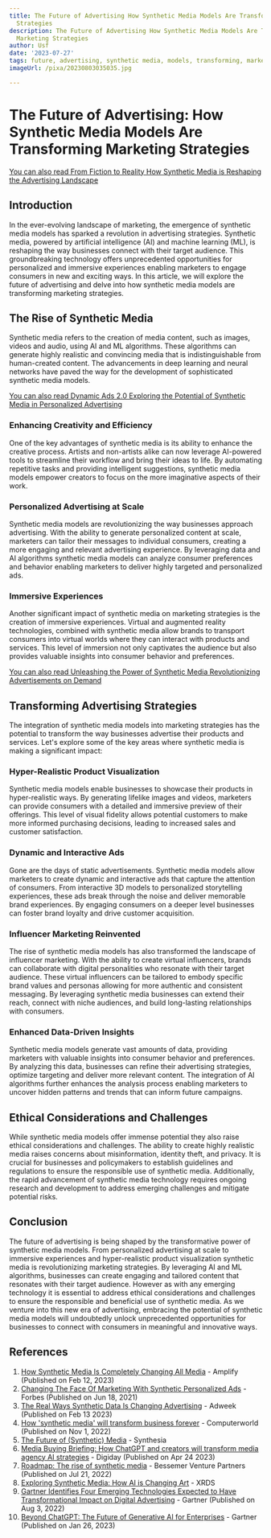 ```yaml
---
title: The Future of Advertising How Synthetic Media Models Are Transforming Marketing
  Strategies
description: The Future of Advertising How Synthetic Media Models Are Transforming
  Marketing Strategies
author: Usf
date: '2023-07-27'
tags: future, advertising, synthetic media, models, transforming, marketing strategies
imageUrl: /pixa/20230803035035.jpg

---
```

# The Future of Advertising: How Synthetic  Media Models Are Transforming Marketing Strategies

[You can also read From Fiction to Reality How Synthetic Media is Reshaping  the Advertising Landscape](From%20Fiction%20to%20Reality%20How%20Synthetic%20Media%20is%20Reshaping%20the%20Advertising%20Landscape)


## Introduction

In the  ever-evolving landscape of marketing, the emergence of synthetic media models  has sparked a  revolution in advertising strategies. Synthetic media, powered by artificial intelligence (AI) and machine learning (ML), is reshaping the way businesses connect with their target audience. This groundbreaking technology offers unprecedented opportunities for personalized and immersive experiences enabling  marketers to engage consumers in new and exciting ways. In this article,  we will explore the future of advertising  and delve into how synthetic media models are transforming marketing strategies.

## The Rise  of Synthetic Media

Synthetic media refers to the creation of media content, such as images, videos and audio, using AI and ML algorithms. These algorithms  can generate highly realistic and convincing media that is indistinguishable  from human-created content. The  advancements in deep learning and neural networks have paved the way for the development of sophisticated synthetic media models.

[You can  also read Dynamic Ads 2.0 Exploring the Potential of Synthetic Media in Personalized Advertising](Dynamic%20Ads%202.0%20Exploring%20the%20Potential%20of%20Synthetic%20Media%20in%20Personalized%20Advertising)


### Enhancing Creativity and Efficiency

One of the key advantages of  synthetic media is its ability to enhance the creative process. Artists and non-artists  alike can now leverage AI-powered tools to  streamline their workflow and  bring their ideas to life. By automating repetitive tasks and providing intelligent suggestions, synthetic media models empower creators to focus  on the more imaginative aspects of  their  work.

### Personalized  Advertising at Scale

Synthetic  media models are  revolutionizing the  way businesses approach advertising. With the ability to generate personalized content at scale, marketers can tailor  their messages to individual consumers, creating a more engaging  and relevant advertising experience. By leveraging data and AI algorithms synthetic media models can  analyze consumer preferences and  behavior enabling marketers to  deliver highly targeted and  personalized ads.

###  Immersive Experiences

Another  significant impact of synthetic media on marketing strategies is the creation of immersive experiences. Virtual and  augmented reality technologies, combined with synthetic media allow brands to transport consumers into virtual worlds where they can interact with products and services. This level of immersion not only captivates the audience but also provides  valuable insights into consumer behavior and preferences.

[You can also read Unleashing the Power of Synthetic Media  Revolutionizing Advertisements on Demand](Unleashing%20the%20Power%20of%20Synthetic%20Media%20Revolutionizing%20Advertisements%20on%20Demand)


## Transforming Advertising Strategies

The integration of synthetic media models into marketing strategies has the potential to transform the way businesses advertise their products and services. Let's explore some  of  the  key areas where synthetic media  is  making a significant impact:

### Hyper-Realistic Product Visualization

Synthetic media models enable businesses to showcase their products in hyper-realistic ways. By generating lifelike images and videos, marketers can provide consumers with a detailed and immersive preview of their offerings. This level of visual fidelity allows potential  customers to make more informed purchasing  decisions, leading to increased sales and customer satisfaction.

### Dynamic and Interactive Ads

Gone are the days of static advertisements. Synthetic media models allow marketers to create dynamic and  interactive ads that capture the attention of consumers. From interactive  3D models to personalized storytelling experiences, these ads break through the noise and deliver memorable brand experiences. By engaging consumers on  a  deeper level businesses can foster  brand loyalty and drive customer acquisition.

### Influencer Marketing Reinvented

The rise of synthetic media models has also transformed the  landscape of influencer marketing. With  the ability to create virtual influencers, brands can collaborate with digital personalities who resonate with their target audience. These virtual influencers can be tailored  to embody specific brand values and personas allowing for  more authentic and consistent messaging. By leveraging synthetic media businesses can  extend  their reach, connect with niche audiences, and build  long-lasting  relationships with consumers.

### Enhanced Data-Driven Insights

Synthetic media  models generate vast  amounts of data, providing marketers with valuable insights  into consumer behavior and preferences. By analyzing this data, businesses can refine their advertising strategies, optimize targeting and deliver more relevant content. The integration of AI algorithms further enhances the analysis  process  enabling marketers to uncover hidden patterns and trends that can inform  future campaigns.

## Ethical Considerations and Challenges

While synthetic media  models  offer immense potential  they also raise ethical  considerations and challenges. The ability to create highly realistic media raises concerns about misinformation, identity theft, and privacy. It is crucial for businesses and policymakers to establish guidelines and regulations to ensure the responsible use of synthetic media. Additionally, the rapid advancement of synthetic media  technology requires ongoing research and development to address  emerging challenges and mitigate potential risks.

## Conclusion

The future of advertising is being shaped by  the transformative power of synthetic media models. From personalized advertising  at scale to immersive experiences and hyper-realistic product visualization  synthetic media is revolutionizing marketing strategies. By leveraging AI and ML algorithms, businesses can create engaging and tailored content that resonates with their  target audience. However as  with any emerging technology it is essential to address ethical considerations and challenges to ensure the responsible and beneficial use of synthetic media. As we venture into this new era of advertising,  embracing the potential of synthetic media models will  undoubtedly unlock unprecedented  opportunities for businesses to connect with  consumers in meaningful and innovative  ways.

## References

1. [How Synthetic Media Is Completely Changing All  Media](https://amplify.nabshow.com/articles/ic-synthetic-media-marketing/) - Amplify (Published on Feb 12, 2023)
2. [Changing The  Face Of Marketing With Synthetic Personalized Ads](https://www.forbes.com/sites/forbesbusinesscouncil/2021/06/18/changing-the-face-of-marketing-with-synthetic-personalized-ads/?sh=24a594835106) - Forbes (Published on Jun 18, 2021)
3. [The Real Ways Synthetic Data Is Changing Advertising](https://www.adweek.com/programmatic/the-real-ways-synthetic-data-is-changing-advertising/) - Adweek (Published  on  Feb 13 2023)
4. [How 'synthetic media'  will transform business forever](https://www.computerworld.com/article/3678172/how-synthetic-media-will-transform-business-forever.html) - Computerworld  (Published  on Nov 1, 2022)
5. [The Future of (Synthetic) Media](https://www.synthesia.io/post/the-future-of-synthetic-media) -  Synthesia
6. [Media Buying Briefing: How ChatGPT and creators will transform media agency AI strategies](https://digiday.com/media-buying/media-buying-briefing-how-chatgpt-and-creators-will-transform-media-agency-ai-strategies/) -  Digiday (Published  on  Apr 24 2023)
7. [Roadmap: The rise of synthetic  media](https://www.bvp.com/atlas/roadmap-the-rise-of-synthetic-media) - Bessemer Venture Partners (Published  on Jul 21,  2022)
8. [Exploring Synthetic Media: How  AI is Changing Art](https://xrds.acm.org/article.cfm?aid=3596936&doi=10.1145%2F3596936)  - XRDS
9.  [Gartner Identifies Four  Emerging Technologies Expected to Have Transformational Impact on Digital Advertising](https://www.gartner.com/en/newsroom/press-releases/2022-08-03-gartner-identifies-four-emerging-technologies-expected-to-have-transformational-impact-on-digital-advertising) - Gartner (Published  on Aug 3, 2022)
10. [Beyond ChatGPT:  The Future  of Generative AI for  Enterprises](https://www.gartner.com/en/articles/beyond-chatgpt-the-future-of-generative-ai-for-enterprises) - Gartner (Published on Jan 26, 2023)